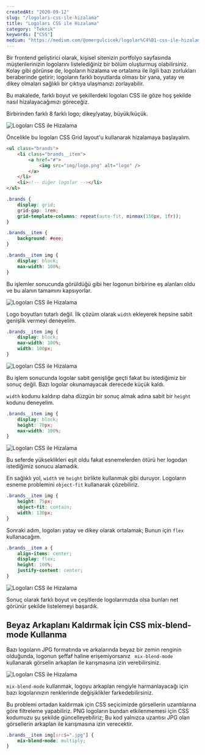 ```yaml
---
createdAt: "2020-09-12"
slug: "/logolari-css-ile-hizalama"
title: "Logoları CSS ile Hizalama"
category: "Teknik"
keywords: ["CSS"]
medium: "https://medium.com/@omergulcicek/logolar%C4%B1-css-ile-hizalama-ec5c1860e88a"
---
```


Bir frontend geliştirici olarak, kişisel sitenizin portfolyo sayfasında müşterilerinizin logolarını listelediğiniz bir bölüm oluşturmuş olabilirsiniz. Kolay gibi görünse de, logoların hizalama ve ortalama ile ilgili bazı zorlukları beraberinde getirir; logoların farklı boyutlarda olması bir yana, yatay ve dikey olmaları sağlıklı bir çıktıya ulaşmanızı zorlayabilir.

Bu makalede, farklı boyut ve şekillerdeki logoları CSS ile göze hoş şekilde nasıl hizalayacağımızı göreceğiz.

Birbirinden farklı 8 farklı logo; dikey/yatay, büyük/küçük.

![Logoları CSS ile Hizalama](/blog/2020-09-12/hizalama-1.png)

Öncelikle bu logoları CSS Grid layout'u kullanarak hizalamaya başlayalım.

```html
<ul class="brands">
	<li class="brands__item">
		<a href="#">
			<img src="img/logo.png" alt="logo" />
		</a>
	</li>
	<li><!-- diğer logolar --></li>
</ul>
```

```css
.brands {
	display: grid;
	grid-gap: 1rem;
	grid-template-columns: repeat(auto-fit, minmax(150px, 1fr));
}

.brands__item {
	background: #eee;
}

.brands__item img {
	display: block;
	max-width: 100%;
}
```

Bu işlemler sonucunda görüldüğü gibi her logonun birbirine eş alanları oldu ve bu alanın tamamını kapsıyorlar.

![Logoları CSS ile Hizalama](/blog/2020-09-12/hizalama-2.png)

Logo boyutları tutarlı değil. İlk çözüm olarak `width` ekleyerek hepsine sabit genişlik vermeyi deneyelim.

```css
.brands__item img {
	display: block;
	max-width: 100%;
	width: 100px;
}
```

![Logoları CSS ile Hizalama](/blog/2020-09-12/hizalama-3.png)

Bu işlem sonucunda logolar sabit genişliğe geçti fakat bu istediğimiz bir sonuç değil. Bazı logolar okunamayacak derecede küçük kaldı.

`width` kodunu kaldırıp daha düzgün bir sonuç almak adına sabit bir `height` kodunu deneyelim.

```css
.brands__item img {
	display: block;
	height: 70px;
	max-width: 100%;
}
```

![Logoları CSS ile Hizalama](/blog/2020-09-12/hizalama-4.png)

Bu seferde yükseklikleri eşit oldu fakat esnemelerden ötürü her logodan istediğimiz sonucu alamadık.

En sağlıklı yol, `width` ve `height` birlikte kullanmak gibi duruyor. Logoların esneme problemini `object-fit` kullanarak çözebiliriz.

```css
.brands__item img {
	height: 75px;
	object-fit: contain;
	width: 130px;
}
```

Sonraki adım, logoları yatay ve dikey olarak ortalamak; Bunun için `flex` kullanacağım.

```css
.brands__item a {
	align-items: center;
	display: flex;
	height: 100%;
	justify-content: center;
}
```

![Logoları CSS ile Hizalama](/blog/2020-09-12/hizalama-5.png)

Sonuç olarak farklı boyut ve çeşitlerde logolarımızda olsa bunları net görünür şekilde listelemeyi başardık.

## Beyaz Arkaplanı Kaldırmak İçin CSS mix-blend-mode Kullanma

Bazı logoların JPG formatında ve arkalarında beyaz bir zemin renginin olduğunda, logonun şeffaf haline erişemiyorsanız ` mix-blend-mode` kullanarak görselin arkaplan ile karışmasına izin verebilirsiniz.

![Logoları CSS ile Hizalama](/blog/2020-09-12/hizalama-6.png)

`mix-blend-mode` kullanmak, logoyu arkaplan rengiyle harmanlayacağı için bazı logolarınızın renklerinde değişiklikler farkedebilirsiniz.

Bu problemi ortadan kaldırmak için CSS seçicimizde görsellerin uzantılarına göre filtreleme yapabiliriz. PNG logoların bundan etkilenmemesi için CSS kodumuzu şu şekilde güncelleyebiliriz; Bu kod yalnızca uzantısı JPG olan görsellerin arkaplan ile karışmasına izin verecektir.

```css
.brands__item img[src$=".jpg"] {
	mix-blend-mode: multiply;
}
```
